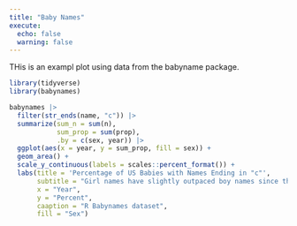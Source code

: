 ```yaml
---
title: "Baby Names"
execute: 
  echo: false
  warning: false
---
```


THis is an exampl plot using data from the babyname package.

```r
library(tidyverse)
library(babynames)
```

```r
babynames |> 
  filter(str_ends(name, "c")) |> 
  summarize(sum_n = sum(n),
            sum_prop = sum(prop),
            .by = c(sex, year)) |> 
  ggplot(aes(x = year, y = sum_prop, fill = sex)) +
  geom_area() +
  scale_y_continuous(labels = scales::percent_format()) +
  labs(title = 'Percentage of US Babies with Names Ending in "c"',
       subtitle = "Girl names have slightly outpaced boy names since the 1970s.",
       x = "Year",
       y = "Percent",
       caaption = "R Babynames dataset",
       fill = "Sex")
  
```


